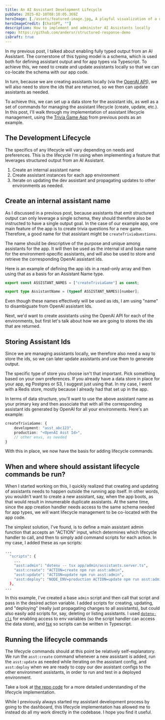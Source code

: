 ```yaml
---
title: An AI Assistant Development Lifecycle
pubDate: 2025-02-10T08:10:05.369Z
heroImage: [./assets/featured-image.jpg, A playful visualization of a development lifecycle]
heroImageCredit: [ChatGPT, ""]
description: How to implement and administer AI Assistants locally
repo: https://github.com/andersr/structured-response-demo
isDraft: true
---
```


In my previous post, I talked about enabling fully typed output from an AI Assistant. The cornerstone of this typing model is a schema, which is used both for defining assistant output and for app types via Typescript. To achieve this, we need to create and update assistants locally so that we can co-locate the schema with our app code. 

In turn, because we are creating assistants locally (via the [OpenAI API](https://platform.openai.com/docs/overview)), we will also need to store the ids that are returned, so we then can update assistants as needed.

To achieve this, we can set up a data store for the assistant ids, as well as a set of commands for managing the assistant lifecycle (create, update, etc.).  In this post, I'll walk through my implementation of assistant lifecycle management, using the [Trivia Game App](https://github.com/andersr/structured-response-demo) from previous posts as an example.

## The Development Lifecycle 

The specifics of any lifecycle will vary depending on needs and preferences. This is the lifecycle I'm using when implementing a feature that leverages structured output from an AI Assistant.

1. Create an internal assistant name
2. Create assistant instances for each app environment
3. Iterate on updating the dev assistant and propagating updates to other environments as needed.

## Create an internal assistant name

As I discussed in a previous post, because assistants that emit structured output can only leverage a single schema, they should therefore also be instructed to have a single output goal. In the case of our example app, one main feature of the app is to create trivia questions for a new game. Therefore, a good name for that assistant might be `createTriviaQuestions`.

The name should be descriptive of the purpose and unique among assistants for the app. It will then be used as the internal id and base name for the environment-specific assistants, and will also be used to store and retrieve the corresponding OpenAI assistant ids.

Here is an example of defining the app ids in a read-only array and then using that as a basis for an Assistant Name type. 

```ts
export const ASSISTANT_NAMES = ["createTriviaGame"] as const;

export type AssistantName = (typeof ASSISTANT_NAMES)[number];
```

Even though these names effectively will be used as ids, I am using "name" to disambiguate from OpenAI assistant Ids.

Next, we'd want to create assistants using the OpenAI API for each of the environments, but first let's talk about how we are going to stores the ids that are returned.

## Storing Assistant Ids 

Since we are managing assistants locally, we therefore also need a way to store the ids, so we can later update assistants and use them to generate output.

The specific type of store you choose isn't that important. Pick something based on your own preferences. If you already have a data store in place for your app, eg Postgres or S3, I suggest just using that. In my case, I went with a Redis store, mostly because I already had that set up in the app.

In terms of data structure, you'll want to use the above assistant name as your primary key and then associate that with all the corresponding assistant ids generated by OpenAI for all your environments. Here's an example:

```ts
createTriviaGame: {
    development: "asst_abc123",
    production: "<OpenAI Asst Id>",
    // other envs, as needed
}
```

With this in place, we now have the basis for adding lifecycle commands. 

## When and where should assistant lifecycle commands be run?

When I started working on this, I quickly realized that creating and updating of assistants needs to happen outside the running app itself. In other words, you wouldn't want to create a new assistant, say, when the app boots, as that would result in innumerable duplicate assistants.  At the same time, since the app creation handler needs access to the same schema needed for app types, we will want lifecycle management to be co-located with the app code.

The simplest solution, I've found, is to define a main assistant admin function that accepts an "ACTION" input, which determines which lifecycle handler to call, and then to simply add command scripts for each action. In my case, I added these as `npm` scripts:

```sh title="package.json"
...
  "scripts": {
    ...
    "asst:admin": "dotenv -- tsx app/admin/assistants.server.ts",
    "asst:create": "ACTION=create npm run asst:admin",
    "asst:update": "ACTION=update npm run asst:admin",
    "asst:deploy": "NODE_ENV=production ACTION=update npm run asst:admin"
  },
...
```
In this example, I've created a base `admin` script and then call that script and pass in the desired action variable.  I added scripts for creating, updating, and "deploying" (really just propagating changes to all assistants), but could also easily add scripts for, say, deleting or listing assistants.  I used [`dotenv-cli`](https://www.npmjs.com/package/dotenv-cli) for enabling access to env variables (so the script handler can access the data store), and [tsx](https://www.npmjs.com/package/tsx) so scripts can be written in Typescript.

## Running the lifecycle commands 

The lifecycle commands should at this point be relatively self-explanatory. We run the `asst:create` command whenever a new assistant is added, run the `asst:update` as needed while iterating on the assistant config, and `asst:deploy` when we are ready to copy our dev assistant configs to the other environment assistants, in order to run and test in a deployed environment.

Take a look at [the repo code](https://github.com/andersr/structured-response-demo) for a more detailed understanding of the lifecycle implementation.

While I previously always started my assistant development process by going to the dashboard, this lifecycle implementation has allowed me to instead do all my work directly in the codebase.  I hope you find it useful.


